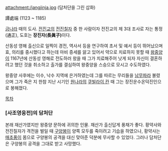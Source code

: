 attachment:/jangjinja.jpg
(담처단을 그린 삽화)

譚處端
(1123 ~ 1185)

[[금]]나라 때의 도사. [[전진교]]의 [[전진칠자]] 중 한 사람이자 전진교의 제 3대 조사로 자는 통정(通正), 도호는 '''장진자(長眞子)'''이다.

산동성 영해 출신으로 일찍이 경전, 역사서 등을 연구하여 초서 및 예서 등이 뛰어났으며 효, 의리를 중시했다고 하는데 마비 증세를 앓고 있어서 약으로 치료하지 못할 때 [[왕중양]]이 1167년에 산동성 영해로 전도하러 왔을 때 그가 치료해주어 낫게 되자 자신이 결혼하려고 했던 것을 취소하고 출가를 결심하여 왕중양을 스승으로 모시고 수도하였다.

왕중양 사후에는 이수, 낙수 지역에 은거하였는데 그를 따르는 무리들을 [[남무파]]라 불렸으며 그가 죽은 지 한참 지난 시기인 [[원]]나라의 [[쿠빌라이 칸]] 때 그는 장진운수온덕진인으로 봉해졌다.

[[목차]]

=== [사조영웅전]의 담처단 ===
본래 재산가였지만 왕중양 문하에 귀의한 인물. 재산가 출신답게 풍채가 좋다. 황약사와 전진칠자가 격전을 벌일 때 [[구양봉]]이 양쪽 모두를 죽이려고 기습을 하였으나, 황약사는 [[매초풍]]이 몸으로 구양봉의 공격을 대신 맞아준 덕분에 무사할 수 있었다. 그러나 담처단은 구양봉의 공격을 그대로 받고 사망했다.

